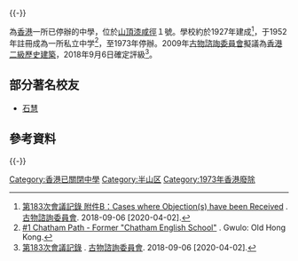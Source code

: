 {{notability unreferenced|time=2011-02-02T04:54:17+00:00}}{{-}}
{{Infobox_School | name = 策文书院
| image=
| motto=
| established=
| type= 私立中学
| principal = 
| enrollment = 
| staff = 
| magazine = 
| location = [[香港|香港]][[中半山|中半山]][[漆咸徑|漆咸徑]]１號
| religion = 
| affiliation = 
| information =
| website = 
| e-mail =
}}

{{engname|策文书院|Chatham English School}}為[[香港|香港]]一所已停辦的中學，位於[[山頂_(香港)|山頂]][[漆咸徑|漆咸徑]]１號。學校約於1927年建成<ref>[https://www.aab.gov.hk/form/183meeting/aab_34_2017-18-b.pdf 第183次會議記錄 附件B：Cases where Objection(s) have been Received] {{Wayback|url=https://www.aab.gov.hk/form/183meeting/aab_34_2017-18-b.pdf |date=20191025233707 }}. [[古物諮詢委員會|古物諮詢委員會]]. 2018-09-06 [2020-04-02].</ref>，于1952年註冊成為一所私立中学<ref>[http://gwulo.com/node/5536 #1 Chatham Path - Former "Chatham English School"] {{Wayback|url=http://gwulo.com/node/5536 |date=20191203013336 }}. Gwulo: Old Hong Kong.</ref>，至1973年停辦。2009年[[古物諮詢委員會|古物諮詢委員會]]擬議為[[香港二級歷史建築|香港二級歷史建築]]，2018年9月6日確定評級<ref>[https://www.aab.gov.hk/form/AAB183_minutes_c.pdf 第183次會議記錄] {{Wayback|url=https://www.aab.gov.hk/form/AAB183_minutes_c.pdf |date=20191025232553 }}. [[古物諮詢委員會|古物諮詢委員會]]. 2018-09-06 [2020-04-02].</ref>。

==部分著名校友==
*[[石慧|石慧]]

==參考資料==
{{reflist}}

{{-}}
{{香港二級歷史建築}}
{{中學小作品}}

[[Category:香港已關閉中學|Category:香港已關閉中學]]
[[Category:半山区|Category:半山区]]
[[Category:1973年香港廢除|Category:1973年香港廢除]]